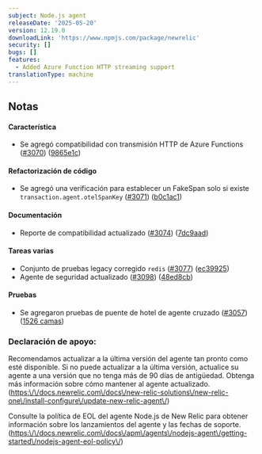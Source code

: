 ```yaml
---
subject: Node.js agent
releaseDate: '2025-05-20'
version: 12.19.0
downloadLink: 'https://www.npmjs.com/package/newrelic'
security: []
bugs: []
features:
  - Added Azure Function HTTP streaming support
translationType: machine
---
```


## Notas

#### Característica

* Se agregó compatibilidad con transmisión HTTP de Azure Functions ([#3070](https://github.com/newrelic/node-newrelic/pull/3070)) ([9865e1c](https://github.com/newrelic/node-newrelic/commit/9865e1c4d47c2a41fef20f83eb810eee8559bea2))

#### Refactorización de código

* Se agregó una verificación para establecer un FakeSpan solo si existe `transaction.agent.otelSpanKey` ([#3071](https://github.com/newrelic/node-newrelic/pull/3071)) ([b0c1ac1](https://github.com/newrelic/node-newrelic/commit/b0c1ac141be17e4aa1d845a810e60743dc08863d))

#### Documentación

* Reporte de compatibilidad actualizado ([#3074](https://github.com/newrelic/node-newrelic/pull/3074)) ([7dc9aad](https://github.com/newrelic/node-newrelic/commit/7dc9aad20a1cf201de9dd946913daab8e3d23e54))

#### Tareas varias

* Conjunto de pruebas legacy corregido `redis` ([#3077](https://github.com/newrelic/node-newrelic/pull/3077)) ([ec39925](https://github.com/newrelic/node-newrelic/commit/ec399254d277e36e1120dcf43542819f1ce8d475))
* Agente de seguridad actualizado ([#3098](https://github.com/newrelic/node-newrelic/pull/3098)) ([48ed8cb](https://github.com/newrelic/node-newrelic/commit/48ed8cb53f5331966bb39065f1b157754a51414e))

#### Pruebas

* Se agregaron pruebas de puente de hotel de agente cruzado ([#3057](https://github.com/newrelic/node-newrelic/pull/3057)) ([1526 camas](https://github.com/newrelic/node-newrelic/commit/1526bed9cf0f99481cf26ded2ebd43a0fcd720ae))

### Declaración de apoyo:

Recomendamos actualizar a la última versión del agente tan pronto como esté disponible. Si no puede actualizar a la última versión, actualice su agente a una versión que no tenga más de 90 días de antigüedad. Obtenga más información sobre cómo mantener al agente actualizado. ([https:\\/\\/docs.newrelic.com\\/docs\\/new-relic-solutions\\/new-relic-one\\/install-configure\\/update-new-relic-agent\\/](https://docs.newrelic.com/docs/new-relic-solutions/new-relic-one/install-configure/update-new-relic-agent/))

Consulte la política de EOL del agente Node.js de New Relic para obtener información sobre los lanzamientos del agente y las fechas de soporte. ([https:\\/\\/docs.newrelic.com\\/docs\\/apm\\/agents\\/nodejs-agent\\/getting-started\\/nodejs-agent-eol-policy\\/](https://docs.newrelic.com/docs/apm/agents/nodejs-agent/getting-started/nodejs-agent-eol-policy/))